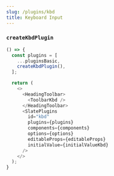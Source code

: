 ```yaml
---
slug: /plugins/kbd
title: Keyboard Input
---
```


### `createKbdPlugin`

```ts live
() => {
  const plugins = [
    ...pluginsBasic,
    createKbdPlugin(),
  ];

  return (
    <>
      <HeadingToolbar>
        <ToolbarKbd />
      </HeadingToolbar>
      <SlatePlugins
        id="kbd"
        plugins={plugins}
        components={components}
        options={options}
        editableProps={editableProps}
        initialValue={initialValueKbd}
      />
    </>
  );
}
```